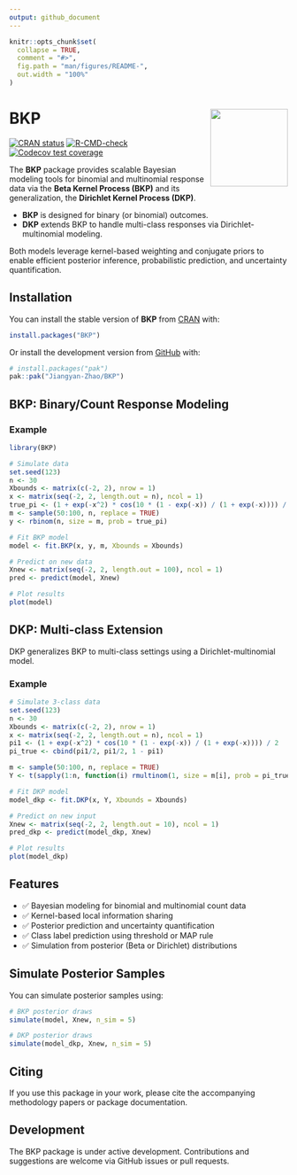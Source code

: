 ```yaml
---
output: github_document
---
```


```r
knitr::opts_chunk$set(
  collapse = TRUE,
  comment = "#>",
  fig.path = "man/figures/README-",
  out.width = "100%"
)
```

# BKP <img src="man/figures/logo.png" align="right" height="140"/>

<!-- badges: start -->
[![CRAN status](https://www.r-pkg.org/badges/version/BKP)](https://cran.r-project.org/package=BKP)
[![R-CMD-check](https://github.com/Jiangyan-Zhao/BKP/actions/workflows/R-CMD-check.yaml/badge.svg)](https://github.com/Jiangyan-Zhao/BKP/actions/workflows/R-CMD-check.yaml)
[![Codecov test coverage](https://codecov.io/gh/Jiangyan-Zhao/BKP/graph/badge.svg)](https://app.codecov.io/gh/Jiangyan-Zhao/BKP)
<!-- badges: end -->

The **BKP** package provides scalable Bayesian modeling tools for binomial and multinomial response data via the **Beta Kernel Process (BKP)** and its generalization, the **Dirichlet Kernel Process (DKP)**.

- **BKP** is designed for binary (or binomial) outcomes.
- **DKP** extends BKP to handle multi-class responses via Dirichlet-multinomial modeling.

Both models leverage kernel-based weighting and conjugate priors to enable efficient posterior inference, probabilistic prediction, and uncertainty quantification.

## Installation

You can install the stable version of **BKP** from [CRAN](https://CRAN.R-project.org/package=BKP) with:

```r
install.packages("BKP")
```

Or install the development version from [GitHub](https://github.com/Jiangyan-Zhao/BKP) with:

```r
# install.packages("pak")
pak::pak("Jiangyan-Zhao/BKP")
```

## BKP: Binary/Count Response Modeling

### Example

```r
library(BKP)

# Simulate data
set.seed(123)
n <- 30
Xbounds <- matrix(c(-2, 2), nrow = 1)
x <- matrix(seq(-2, 2, length.out = n), ncol = 1)
true_pi <- (1 + exp(-x^2) * cos(10 * (1 - exp(-x)) / (1 + exp(-x)))) / 2
m <- sample(50:100, n, replace = TRUE)
y <- rbinom(n, size = m, prob = true_pi)

# Fit BKP model
model <- fit.BKP(x, y, m, Xbounds = Xbounds)

# Predict on new data
Xnew <- matrix(seq(-2, 2, length.out = 100), ncol = 1)
pred <- predict(model, Xnew)

# Plot results
plot(model)
```

## DKP: Multi-class Extension

DKP generalizes BKP to multi-class settings using a Dirichlet-multinomial model.

### Example

```r
# Simulate 3-class data
set.seed(123)
n <- 30
Xbounds <- matrix(c(-2, 2), nrow = 1)
x <- matrix(seq(-2, 2, length.out = n), ncol = 1)
pi1 <- (1 + exp(-x^2) * cos(10 * (1 - exp(-x)) / (1 + exp(-x)))) / 2
pi_true <- cbind(pi1/2, pi1/2, 1 - pi1)

m <- sample(50:100, n, replace = TRUE)
Y <- t(sapply(1:n, function(i) rmultinom(1, size = m[i], prob = pi_true[i, ])))

# Fit DKP model
model_dkp <- fit.DKP(x, Y, Xbounds = Xbounds)

# Predict on new input
Xnew <- matrix(seq(-2, 2, length.out = 10), ncol = 1)
pred_dkp <- predict(model_dkp, Xnew)

# Plot results
plot(model_dkp)
```

## Features

- ✅ Bayesian modeling for binomial and multinomial count data
- ✅ Kernel-based local information sharing
- ✅ Posterior prediction and uncertainty quantification
- ✅ Class label prediction using threshold or MAP rule
- ✅ Simulation from posterior (Beta or Dirichlet) distributions

## Simulate Posterior Samples

You can simulate posterior samples using:

```r
# BKP posterior draws
simulate(model, Xnew, n_sim = 5)

# DKP posterior draws
simulate(model_dkp, Xnew, n_sim = 5)
```

## Citing

If you use this package in your work, please cite the accompanying methodology papers or package documentation.

## Development

The BKP package is under active development. Contributions and suggestions are welcome via GitHub issues or pull requests.

